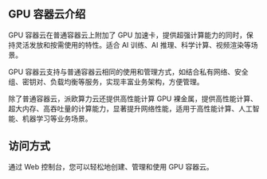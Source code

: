 ## GPU 容器云介绍

GPU 容器云在普通容器云上附加了 GPU 加速卡，提供超强计算能力的同时，保持灵活发放和按需使用的特性。适合 AI 训练、AI 推理、科学计算、视频渲染等场景。

GPU 容器云支持与普通容器云相同的使用和管理方式，如结合私有网络、安全组、密钥对、负载均衡等服务，实现丰富业务架构，方便管理。

除了普通容器云，派欧算力云还提供高性能计算 GPU 裸金属，提供高性能计算、超大内存、高吞吐量的计算能力，显著提升网络性能，适用于高性能计算、人工智能、机器学习等业务场景。



## 访问方式

通过 Web 控制台，您可以轻松地创建、管理和使用 GPU 容器云。

